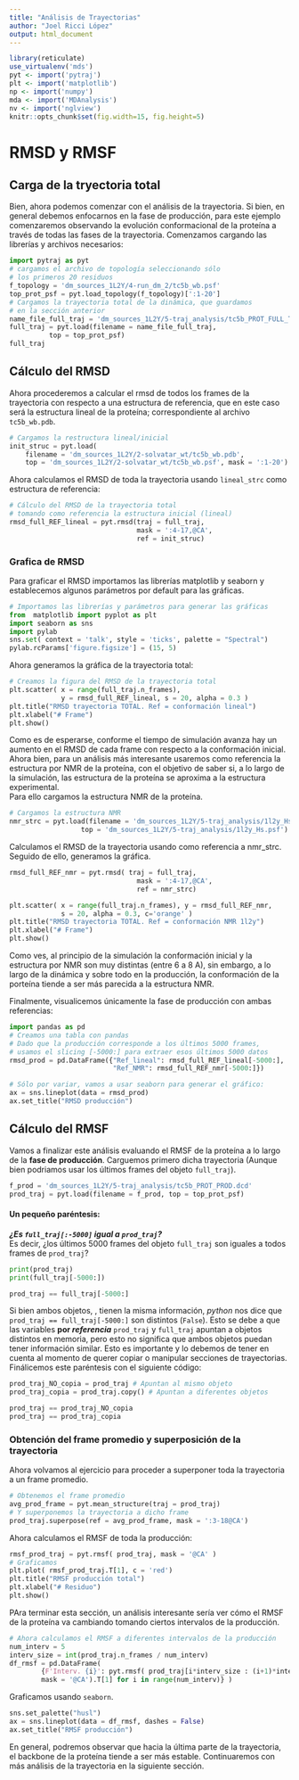 ```yaml
---
title: "Análisis de Trayectorias"
author: "Joel Ricci López"
output: html_document
---
```


```r
library(reticulate)
use_virtualenv('mds')
pyt <- import('pytraj')
plt <- import('matplotlib')
np <- import('numpy')
mda <- import('MDAnalysis')
nv <- import('nglview')
knitr::opts_chunk$set(fig.width=15, fig.height=5) 
```

# RMSD y RMSF

## Carga de la tryectoria total

Bien, ahora podemos comenzar con el análisis de la trayectoria. Si bien, en general debemos enfocarnos en la fase de producción, para este ejemplo comenzaremos observando la evolución conformacional de la proteína a través de todas las fases de la trayectoria.
Comenzamos cargando las librerías y archivos necesarios:

```python
import pytraj as pyt
# cargamos el archivo de topología seleccionando sólo
# los primeros 20 residuos
f_topology = 'dm_sources_1L2Y/4-run_dm_2/tc5b_wb.psf'
top_prot_psf = pyt.load_topology(f_topology)[':1-20']
# Cargamos la trayectoria total de la dinámica, que guardamos
# en la sección anterior
name_file_full_traj = 'dm_sources_1L2Y/5-traj_analysis/tc5b_PROT_FULL_TRAJ.dcd'
full_traj = pyt.load(filename = name_file_full_traj, 
          top = top_prot_psf)
full_traj
```

## Cálculo del RMSD
Ahora procederemos a calcular el rmsd de todos los frames de la trayectoria con respecto a una estructura de referencia, que en este caso será la estructura lineal de la proteína; correspondiente al archivo `tc5b_wb.pdb`.

```python
# Cargamos la restructura lineal/inicial
init_struc = pyt.load(
    filename = 'dm_sources_1L2Y/2-solvatar_wt/tc5b_wb.pdb',
    top = 'dm_sources_1L2Y/2-solvatar_wt/tc5b_wb.psf', mask = ':1-20')
```

Ahora calculamos el RMSD de toda la trayectoria usando `lineal_strc` como estructura de referencia:

```python
# Cálculo del RMSD de la trayectoria total
# tomando como referencia la estructura inicial (lineal)
rmsd_full_REF_lineal = pyt.rmsd(traj = full_traj, 
                                mask = ':4-17,@CA', 
                                ref = init_struc)
```

### Grafica de RMSD
Para graficar el RMSD importamos las librerías matplotlib y seaborn y establecemos algunos parámetros por default para las gráficas.

```python
# Importamos las librerías y parámetros para generar las gráficas
from  matplotlib import pyplot as plt
import seaborn as sns
import pylab
sns.set( context = 'talk', style = 'ticks', palette = "Spectral")
pylab.rcParams['figure.figsize'] = (15, 5)
```

Ahora generamos la gráfica de la trayectoria total:

```python
# Creamos la figura del RMSD de la trayectoria total
plt.scatter( x = range(full_traj.n_frames), 
             y = rmsd_full_REF_lineal, s = 20, alpha = 0.3 )
plt.title("RMSD trayectoria TOTAL. Ref = conformación lineal")
plt.xlabel("# Frame")
plt.show()
```

Como es de esperarse, conforme el tiempo de simulación avanza hay un aumento en el RMSD de cada frame con respecto a la  conformación inicial.  
Ahora bien, para un análisis más interesante usaremos como referencia la estructura por NMR de la proteína, con el objetivo de saber si, a lo largo de la simulación, las estructura de la proteína se aproxima a la estructura experimental.  
Para ello cargamos la estructura NMR de la proteína.

```python
# Cargamos la estructura NMR
nmr_strc = pyt.load(filename = 'dm_sources_1L2Y/5-traj_analysis/1l2y_Hs.pdb',
                  top = 'dm_sources_1L2Y/5-traj_analysis/1l2y_Hs.psf')
```

Calculamos el RMSD de la trayectoria usando como referencia a nmr_strc. Seguido de ello, generamos la gráfica.

```python
rmsd_full_REF_nmr = pyt.rmsd( traj = full_traj, 
                                mask = ':4-17,@CA', 
                                ref = nmr_strc)
```

```python
plt.scatter( x = range(full_traj.n_frames), y = rmsd_full_REF_nmr, 
             s = 20, alpha = 0.3, c='orange' )
plt.title("RMSD trayectoria TOTAL. Ref = conformación NMR 1l2y")
plt.xlabel("# Frame")
plt.show()
```

Como ves, al principio de la simulación la conformación inicial y la estructura por NMR son muy distintas (entre 6 a 8 A), sin embargo, a lo largo de la dinámica y sobre todo en la producción, la conformación de la porteína tiende a ser más parecida a la estructura NMR.

Finalmente, visualicemos únicamente la fase de producción con ambas referencias:

```python
import pandas as pd
# Creamos una tabla con pandas
# Dado que la producción corresponde a los últimos 5000 frames,
# usamos el slicing [-5000:] para extraer esos últimos 5000 datos
rmsd_prod = pd.DataFrame({"Ref_lineal": rmsd_full_REF_lineal[-5000:], 
                          "Ref_NMR": rmsd_full_REF_nmr[-5000:]})

# Sólo por variar, vamos a usar seaborn para generar el gráfico:
ax = sns.lineplot(data = rmsd_prod)
ax.set_title("RMSD producción")
```

## Cálculo del RMSF
Vamos a finalizar este análisis evaluando el RMSF de la proteína a lo largo de la **fase de producción**. 
Carguemos primero dicha trayectoria (Aunque bien podriamos usar los últimos frames del objeto `full_traj`).

```python
f_prod = 'dm_sources_1L2Y/5-traj_analysis/tc5b_PROT_PROD.dcd'
prod_traj = pyt.load(filename = f_prod, top = top_prot_psf)
```

#### Un pequeño paréntesis:
**_¿Es `full_traj[:-5000]` igual a `prod_traj`?_**  
Es decir, ¿los últimos 5000 frames del objeto `full_traj` son iguales a todos frames de `prod_traj`?

```python
print(prod_traj)
print(full_traj[-5000:])

prod_traj == full_traj[-5000:]
```

Si bien  ambos objetos, `` ``, tienen la misma información, *python* nos dice que `prod_traj == full_traj[-5000:]` son distintos (`False`). Esto se debe a que las variables  **por _referencia_** `prod_traj` y `full_traj` apuntan a objetos distintos en memoria, pero esto no significa que ambos objetos puedan tener información similar. Esto es importante y lo debemos de tener en cuenta al momento de querer copiar o manipular secciones de trayectorias. Finálicemos este paréntesis con el siguiente código:

```python
prod_traj_NO_copia = prod_traj # Apuntan al mismo objeto
prod_traj_copia = prod_traj.copy() # Apuntan a diferentes objetos
```

```python
prod_traj == prod_traj_NO_copia
prod_traj == prod_traj_copia 
```

### Obtención del frame promedio y superposición de la trayectoria

Ahora volvamos al ejercicio para proceder a superponer toda la trayectoria a un frame promedio.

```python
# Obtenemos el frame promedio
avg_prod_frame = pyt.mean_structure(traj = prod_traj)
# Y superponemos la trayectoria a dicho frame
prod_traj.superpose(ref = avg_prod_frame, mask = ':3-18@CA')
```

Ahora calculamos el RMSF de toda la producción:

```python
rmsf_prod_traj = pyt.rmsf( prod_traj, mask = '@CA' )
# Graficamos
plt.plot( rmsf_prod_traj.T[1], c = 'red')
plt.title("RMSF producción total")
plt.xlabel("# Residuo")
plt.show()
```

PAra terminar esta sección, un análisis interesante sería ver cómo el RMSF de la proteína va cambiando tomando ciertos intervalos de la producción.

```python
# Ahora calculamos el RMSF a diferentes intervalos de la producción
num_interv = 5
interv_size = int(prod_traj.n_frames / num_interv)
df_rmsf = pd.DataFrame(
        {F'Interv. {i}': pyt.rmsf( prod_traj[i*interv_size : (i+1)*interv_size],
        mask = '@CA').T[1] for i in range(num_interv)} )
```

Graficamos usando `seaborn`.

```python
sns.set_palette("husl")
ax = sns.lineplot(data = df_rmsf, dashes = False)
ax.set_title("RMSF producción")
```

En general, podremos observar que hacia la última parte de la trayectoria, el backbone de la proteína tiende a ser más estable. Continuaremos con más análisis de la trayectoria en la siguiente sección.
